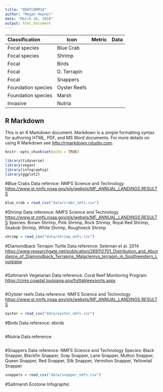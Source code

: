 ```yaml
---
title: "ODOTCOMM18"
author: "Megan Hepner"
date: "March 16, 2018"
output: html_document
---
```


| Classification     | Icon         | Metric | Data |
|:-------------------|--------------|--------|------|
| Focal species      | Blue Crab    | 
| Focal species      | Shrimp       |
| Focal              | Birds        |
| Focal              | D. Terrapin  | 
| Focal              | Snappers     |
| Foundation species | Oyster Reefs |
| Foundation species | Marsh        | 
| Invasive           | Nutria       |

## R Markdown
This is an R Markdown document. Markdown is a simple formatting syntax for authoring HTML, PDF, and MS Word documents. For more details on using R Markdown see <http://rmarkdown.rstudio.com>.

```r
knitr::opts_chunk$set(echo = TRUE)

library(tidyverse)
library(vegan)
library(infographiq)
library(ggplot2)

```

#Blue Crabs 
Data refernce: NMFS Science and Technology <https://www.st.nmfs.noaa.gov/pls/webpls/MF_ANNUAL_LANDINGS.RESULTS> 
```r
blue_crab = read_csv("data/crabs_nmfs.csv") 
```

#Shrimp 
Data reference: NMFS Science and Technology <https://www.st.nmfs.noaa.gov/pls/webpls/MF_ANNUAL_LANDINGS.RESULTS>
Species: Brown Shrimp, Pink Shrimp, Rock Shrimp, Royal Red Shrimp, Seabob Shrimp, White Shrimp, Roughneck Shrimp

```r
shrimp = read_csv("data/shrimp_nmfs.csv") 
```

#Diamondback Terrapin Turtle 
Data reference: Seleman et al. 2014 <https://www.researchgate.net/publication/269112701_Distribution_and_Abundance_of_Diamondback_Terrapins_Malaclemys_terrapin_in_Southwestern_Louisiana> 
```r

```

#Saltmarsh Vegetarian 
Data reference: Coral Reef Monitoring Program  <https://cims.coastal.louisiana.gov/fulltableexports.aspx> 
```r

```

#Oytster reefs 
Data reference: NMFS Science and Technology <https://www.st.nmfs.noaa.gov/pls/webpls/MF_ANNUAL_LANDINGS.RESULTS>
```r
oyster = read_csv("data/oyster_nmfs.csv")
```

#Birds
Data reference: ebirds 
```r

```

#Nutria 
Data reference:
```Nutria

```

#Snappers
Data reference: NMFS Science and Technology
Species: Black Snapper, Blackfin Snapper, Gray Snapper, Lane Snapper, Mutton Snapper, Queen Snapper, Red Snapper, Silk Snapper, Vermilion Snapper, Yellowtail Snapper
```r
snappers = read_csv("data/snapper_nmfs.csv")
```
#Saltmarsh Ecotone Infographic 
```r

```
